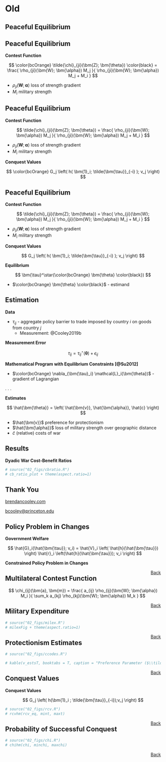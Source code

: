 




# Old

## Peaceful Equilibrium {id="br"}

\begin{equation*}
\begin{split}
\max_{ \tilde{\bm{\tau}}_i } & \quad G_i \left( h( \tilde{\bm{\tau}}_i; \tilde{\bm{\tau}}_{-i} ) \right) \\
\text{subject to} & \quad \underbrace{\tilde{\chi}_{ji}(\bm{Z}; \bm{\theta}) G_j \left( h( \bm{1}_i; \tilde{\bm{\tau}}_{-i} ); v_j \right) + \left( 1 - \tilde{\chi}_{ji}(\bm{Z}; \bm{\theta}) \right) G_j \left( h (\tilde{\bm{\tau}} ); v_j \right) - c_j \geq 0}_{\text{war constraint}} \quad \text{for all } j 
\end{split}
\end{equation*}

## Peaceful Equilibrium

\begin{equation*}
\begin{split}
\max_{ \tilde{\bm{\tau}}_i } & \quad G_i \left( h( \tilde{\bm{\tau}}_i; \tilde{\bm{\tau}}_{-i} ) \right) \\
\text{subject to} & \quad \color{bcOrange} \tilde{\chi}_{ji}(\bm{Z}; \bm{\theta}) \color{black} G_j \left( h( \bm{1}_i; \tilde{\bm{\tau}}_{-i} ); v_j \right) + \left( 1 - \color{bcOrange} \tilde{\chi}_{ji}(\bm{Z}; \bm{\theta}) \color{black} \right) G_j \left( h (\tilde{\bm{\tau}} ); v_j \right) - c_j \geq 0 \quad \text{for all } j
\end{split}
\end{equation*}

**Contest Function**

$$
\color{bcOrange} \tilde{\chi}_{ji}(\bm{Z}; \bm{\theta}) \color{black} = \frac{ \rho_{ji}(\bm{W}; \bm{\alpha}) M_j }{ \rho_{ji}(\bm{W}; \bm{\alpha}) M_j + M_i }
$$

- $\rho_{ji}(\bm{W}; \bm{\alpha})$ loss of strength gradient
- $M_i$ military strength

## Peaceful Equilibrium

\begin{equation*}
\begin{split}
\max_{ \tilde{\bm{\tau}}_i } & \quad G_i \left( h( \tilde{\bm{\tau}}_i; \tilde{\bm{\tau}}_{-i} ) \right) \\
\text{subject to} & \quad \tilde{\chi}_{ji}(\bm{Z}; \bm{\theta}) \color{bcOrange} G_j \left( h( \bm{1}_i; \tilde{\bm{\tau}}_{-i} ); v_j \right) \color{black} + \left( 1 - \tilde{\chi}_{ji}(\bm{Z}; \bm{\theta}) \right) G_j \left( h (\tilde{\bm{\tau}} ); v_j \right) - c_j \geq 0 \quad \text{for all } j
\end{split}
\end{equation*}

**Contest Function**

$$
\tilde{\chi}_{ji}(\bm{Z}; \bm{\theta}) = \frac{ \rho_{ji}(\bm{W}; \bm{\alpha}) M_j }{ \rho_{ji}(\bm{W}; \bm{\alpha}) M_j + M_i }
$$

- $\rho_{ji}(\bm{W}; \bm{\alpha})$ loss of strength gradient
- $M_i$ military strength

**Conquest Values**

$$
\color{bcOrange} G_j \left( h( \bm{1}_i; \tilde{\bm{\tau}}_{-i} ); v_j \right)
$$

## Peaceful Equilibrium

\begin{equation*}
\begin{split}
\max_{ \tilde{\bm{\tau}}_i } & \quad G_i \left( h( \tilde{\bm{\tau}}_i; \tilde{\bm{\tau}}_{-i} ) \right) \\
\text{subject to} & \quad \tilde{\chi}_{ji}(\bm{Z}; \bm{\theta}) G_j \left( h( \bm{1}_i; \tilde{\bm{\tau}}_{-i} ); v_j \right) + \left( 1 - \tilde{\chi}_{ji}(\bm{Z}; \bm{\theta}) \right) G_j \left( h (\tilde{\bm{\tau}} ); v_j \right) - c_j \geq 0 \quad \text{for all } j
\end{split}
\end{equation*}

**Contest Function**

$$
\tilde{\chi}_{ji}(\bm{Z}; \bm{\theta}) = \frac{ \rho_{ji}(\bm{W}; \bm{\alpha}) M_j }{ \rho_{ji}(\bm{W}; \bm{\alpha}) M_j + M_i }
$$

- $\rho_{ji}(\bm{W}; \bm{\alpha})$ loss of strength gradient
- $M_i$ military strength

**Conquest Values**

$$
G_j \left( h( \bm{1}_i; \tilde{\bm{\tau}}_{-i} ); v_j \right)
$$

**Equilibrium**

$$
\bm{\tau}^\star(\color{bcOrange} \bm{\theta} \color{black})
$$

- $\color{bcOrange} \bm{\theta} \color{black}$ - estimand

## Estimation {id="estimation"}

**Data**

- $\tau_{ij}$ - aggregate policy barrier to trade imposed by country $i$ on goods from country $j$
  + Measurement: @Cooley2019b

**Measurement Error**

$$
\tau_{ij} = \tau_{ij}^\star(\bm{\theta}) + \epsilon_{ij}
$$

**Mathematical Program with Equilibrium Constraints [@Su2012]**

\begin{equation*}
\begin{split}
\min_{\bm{\theta}, \bm{\tau}^\star} & \quad \sum_i \sum_j \left( \epsilon_{ij}(\bm{\theta}) \right)^2 \\
\text{subject to} & \quad \color{bcOrange} \nabla_{\bm{\tau}_i} \mathcal{L}_i(\bm{\theta}) \color{black} = 0 \quad \text{for all } i
\end{split}
\end{equation*}

- $\color{bcOrange} \nabla_{\bm{\tau}_i} \mathcal{L}_i(\bm{\theta})$ - gradient of Lagrangian

. . . 

**Estimates**

$$
\hat{\bm{\theta}} = \left( \hat{\bm{v}}, \hat{\bm{\alpha}}, \hat{c} \right)
$$

- $\hat{\bm{v}}$ preference for protectionism
- $\hat{\bm{\alpha}}$ loss of military strength over geographic distance
- $\hat{c}$ (relative) costs of war

## Results {id="results"}

**Dyadic War Cost-Benefit Ratios**

```r

# source("02_figs/cbratio.R")
# cb_ratio_plot + theme(aspect.ratio=1)

```











## Thank You {.aligncenter}

[brendancooley.com](http://brendancooley.com)

[bcooley@princeton.edu](mailto:bcooley@princeton.edu)

















## Policy Problem in Changes {id="policyHats"}

**Government Welfare**

$$
\hat{G}_i(\hat{\bm{\tau}}; v_i) = \hat{V}_i \left( \hat{h}(\hat{\bm{\tau}}) \right) \hat{r}_i \left(\hat{h}(\hat{\bm{\tau}}); v_i \right)
$$

**Constrained Policy Problem in Changes**

\begin{equation*}
\begin{split}
\max_{ \hat{\tilde{\bm{\tau}}}_i } & \quad \hat{G}_i(\hat{\tilde{\bm{\tau}}}_i; \hat{\tilde{\bm{\tau}}}_{-i}) \\
\text{subject to} & \quad \hat{G}_j(\hat{\tilde{\bm{\tau}}}) - \hat{G}_j(\bm{1}_i; \hat{\tilde{\bm{\tau}}}_{-i}) + \hat{c} \left( \tilde{\chi}_{ji}(\bm{Z}; \bm{\theta}) \right)^{-1} \geq 0 \quad \text{for all } j \neq i
\end{split}
\end{equation*}

<a href="#/toc" style="float: right;">Back</a>

## Multilateral Contest Function {id="multilateralcontest"}

$$
\chi_{ij}(\bm{a}, \bm{m}) = \frac{ a_{ij} \rho_{ij}(\bm{W}; \bm{\alpha}) M_i }{ \sum_k a_{kj} \rho_{kj}(\bm{W}; \bm{\alpha}) M_k }
$$

<a href="#/toc" style="float: right;">Back</a>

## Military Expenditure {id="milex"}

```r

# source("02_figs/milex.R")
# milexFig + theme(aspect.ratio=1)

```

<a href="#/toc" style="float: right;">Back</a>

## Protectionism Estimates {id="v_est"}


```r

# source("02_figs/ccodes.R")

# kable(v_estsT, booktabs = T, caption = "Preference Parameter ($\\tilde{\\bm{v}}$) Estimates", escape = FALSE) %>% kable_styling(position = "center")

```

<a href="#/toc" style="float: right;">Back</a>

## Conquest Values {id="rcv"}

**Conquest Values**

$$
G_j \left( h(\bm{1}_i ; \tilde{\bm{\tau}}_{-i});v_j \right)
$$

```r

# source("02_figs/rcv.R")
# rcvhm(rcv_eq, mint, maxt)

```

<a href="#/toc" style="float: right;">Back</a>

## Probability of Successful Conquest {id="chi_est"}

```r

# source("02_figs/chi.R")
# chihm(chi, minchi, maxchi)

```
<a href="#/toc" style="float: right;">Back</a>


<!-- hide references -->
<hr style="height:30em; visibility:hidden;" />